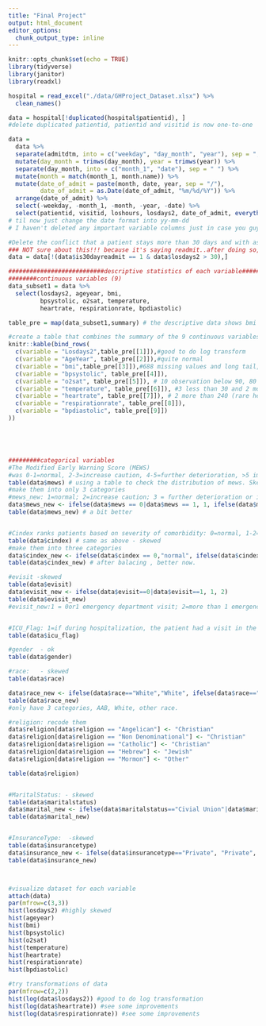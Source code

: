 ```yaml
---
title: "Final Project"
output: html_document
editor_options: 
  chunk_output_type: inline
---
```


```r
knitr::opts_chunk$set(echo = TRUE)
library(tidyverse)
library(janitor)
library(readxl)
```

```r
hospital = read_excel("./data/GHProject_Dataset.xlsx") %>%
  clean_names()
```

```r
data = hospital[!duplicated(hospital$patientid), ] 
#delete duplicated patientid, patientid and visitid is now one-to-one

data = 
  data %>%
  separate(admitdtm, into = c("weekday", "day_month", "year"), sep = ",") %>%
  mutate(day_month = trimws(day_month), year = trimws(year)) %>%
  separate(day_month, into = c("month_1", "date"), sep = " ") %>%
  mutate(month = match(month_1, month.name)) %>%
  mutate(date_of_admit = paste(month, date, year, sep = "/"),
         date_of_admit = as.Date(date_of_admit, "%m/%d/%Y")) %>%
  arrange(date_of_admit) %>%
  select(-weekday, -month_1, -month, -year, -date) %>%
  select(patientid, visitid, loshours, losdays2, date_of_admit, everything())
# til now just change the date format into yy-mm-dd
# I haven't deleted any important variable columns just in case you guys need them while modeling and I have to tranform each variable to see its skewness.

#Delete the conflict that a patient stays more than 30 days and with asmission into the hoppital within past 30 days.
### NOT sure about this!!! because it's saying readmit..after doing so, it deleted 6 entries.
data = data[!(data$is30dayreadmit == 1 & data$losdays2 > 30),]

###########################descriptive statistics of each variable############################
########continuous variables (9)
data_subset1 = data %>%
  select(losdays2, ageyear, bmi, 
         bpsystolic, o2sat, temperature, 
         heartrate, respirationrate, bpdiastolic)

table_pre = map(data_subset1,summary) # the descriptive data shows bmi column has a lot of NA's

#create a table that combines the summary of the 9 continuous variables
knitr::kable(bind_rows(
  c(variable = "Losdays2",table_pre[[1]]),#good to do log transform
  c(variable = "AgeYear", table_pre[[2]]),#quite normal
  c(variable = "bmi",table_pre[[3]]),#688 missing values and long tail, 3.1 min and 123 max, outlier/error
  c(variable = "bpsystolic", table_pre[[4]]),
  c(variable = "o2sat", table_pre[[5]]), # 10 observation below 90, 80 observation above 100, 2% of the data
  c(variable = "temperature", table_pre[[6]]), #3 less than 30 and 2 more than 50
  c(variable = "heartrate", table_pre[[7]]), # 2 more than 240 (rare heart rate or caused by disease)
  c(variable = "respirationrate", table_pre[[8]]),
  c(variable = "bpdiastolic", table_pre[[9]])
))





#########categorical variables
#The Modified Early Warning Score (MEWS) 
#was 0-1=normal, 2-3=increase caution, 4-5=further deterioration, >5 immediate action required
table(data$mews) # using a table to check the distribution of mews. Skewed!
#make them into only 3 categories
#mews_new: 1=normal; 2=increase caution; 3 = further deterioration or immediate action required
data$mews_new <- ifelse(data$mews == 0|data$mews == 1, 1, ifelse(data$mews == 2|data$mews == 3, 2, 3))
table(data$mews_new) # a bit better


#Cindex ranks patients based on severity of comorbidity: 0=normal, 1-2=mild, 3-4=moderate and >5 = severe
table(data$cindex) # same as above - skewed
#make them into three categories
data$cindex_new <- ifelse(data$cindex == 0,"normal", ifelse(data$cindex == 1|data$cindex == 2,"mild","moderate to severe"))
table(data$cindex_new) # after balacing , better now.

#evisit -skewed
table(data$evisit) 
data$evisit_new <- ifelse(data$evisit==0|data$evisit==1, 1, 2)
table(data$evisit_new)
#evisit_new:1 = 0or1 emergency department visit; 2=more than 1 emergency department visits.


#ICU_Flag: 1=if during hospitalization, the patient had a visit in the ICU; 0=otherwise, -skewed
table(data$icu_flag)  

#gender  - ok
table(data$gender)

#race:   - skewed
table(data$race)

data$race_new <- ifelse(data$race=="White","White", ifelse(data$race=="African Amer/Black","African Amer/Black","Other race"))
table(data$race_new)
#only have 3 categories, AAB, White, other race.

#religion: recode them
data$religion[data$religion == "Angelican"] <- "Christian"
data$religion[data$religion == "Non Denominational"] <- "Christian"
data$religion[data$religion == "Catholic"] <- "Christian"
data$religion[data$religion == "Hebrew"] <- "Jewish"
data$religion[data$religion == "Mormon"] <- "Other"

table(data$religion)


#MaritalStatus: - skewed
table(data$maritalstatus)
data$marital_new <- ifelse(data$maritalstatus=="Civial Union"|data$maritalstatus=="Married"|data$maritalstatus=="Civial Union","Not single","single")
table(data$marital_new)


#InsuranceType:  -skewed
table(data$insurancetype)
data$insurance_new <- ifelse(data$insurancetype=="Private", "Private", "Public")
table(data$insurance_new)



#visualize dataset for each variable
attach(data)
par(mfrow=c(3,3))
hist(losdays2) #highly skewed
hist(ageyear)
hist(bmi)
hist(bpsystolic)
hist(o2sat)
hist(temperature)
hist(heartrate)
hist(respirationrate)
hist(bpdiastolic)

#try transformations of data
par(mfrow=c(2,2))
hist(log(data$losdays2)) #good to do log transformation
hist(log(data$heartrate)) #see some improvements
hist(log(data$respirationrate)) #see some improvements



```